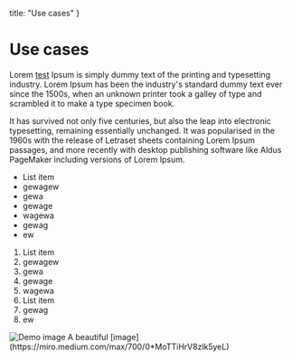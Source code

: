   title: "Use cases"
}

# Use cases

Lorem [test](/documentation) Ipsum is simply dummy text of the printing and typesetting industry. Lorem Ipsum has been the industry's standard dummy text ever since the 1500s, when an unknown printer took a galley of type and scrambled it to make a type specimen book.

It has survived not only five centuries, but also the leap into electronic typesetting, remaining essentially unchanged. It was popularised in the 1960s with the release of Letraset sheets containing Lorem Ipsum passages, and more recently with desktop publishing software like Aldus PageMaker including versions of Lorem Ipsum.

- List item
- gewagew
- gewa
- gewage
- wagewa
- gewag
- ew

<DemoVideo src="/test.mp4"/>

1. List item
2. gewagew
3. gewa
4. gewage
5. wagewa
6. List item
7. gewag
8. ew

<Image src="https://miro.medium.com/max/700/0*MoTTiHrV8zlk5yeL" alt="Demo image">
  A beautiful [image](https://miro.medium.com/max/700/0*MoTTiHrV8zlk5yeL) 
</Image>


